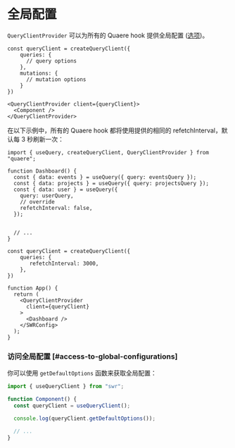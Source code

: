 # 全局配置

`QueryClientProvider` 可以为所有的 Quaere hook 提供全局配置 ([选项](/docs/api#options))。

```tsx
const queryClient = createQueryClient({
    queries: {
      // query options
    },
    mutations: {
      // mutation options
    }
})

<QueryClientProvider client={queryClient}>
  <Component />
</QueryClientProvider>
```

在以下示例中，所有的 Quaere hook 都将使用提供的相同的 refetchInterval，默认每 3 秒刷新一次：

```tsx
import { useQuery, createQueryClient, QueryClientProvider } from "quaere";

function Dashboard() {
  const { data: events } = useQuery({ query: eventsQuery });
  const { data: projects } = useQuery({ query: projectsQuery });
  const { data: user } = useQuery({
    query: userQuery,
    // override
    refetchInterval: false,
  });


  // ...
}

const queryClient = createQueryClient({
    queries: {
       refetchInterval: 3000,
    },
})

function App() {
  return (
    <QueryClientProvider
      client={queryClient}
    >
      <Dashboard />
    </SWRConfig>
  );
}
```

### 访问全局配置 [#access-to-global-configurations]

你可以使用 `getDefaultOptions` 函数来获取全局配置：

```jsx
import { useQueryClient } from "swr";

function Component() {
  const queryClient = useQueryClient();

  console.log(queryClient.getDefaultOptions());

  // ...
}
```
